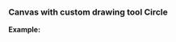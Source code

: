 
<Version />

<Meta of={Stories} />
<Canvas of={Stories.Main} />


### Canvas with custom drawing tool Circle


**Example:** 

```html

  <Canvas
    bind:image
    active_tool="Circle"
    {width}
    {tools}
  />
    
<script>
  import { Canvas, Eraser } from "@kws3/ui";

  export let image;

  let Circle = {
    name: "Circle",
    icon: "circle-o",
    draw: (instance) => {
      const x = instance.currentPos.x;
      const y = instance.currentPos.y;
      const radius = 50;

      instance.context.beginPath();
      instance.context.arc(x, y, radius, 0, 2 * Math.PI);
      instance.context.stroke();
      instance.context.globalCompositeOperation = "source-over";
    },
  };


  export let width = "350px",
    height='250px';

    let tools = {Circle, Eraser};
</script>
```
